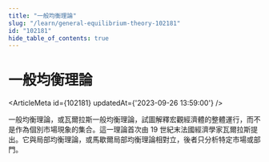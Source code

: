 ```yaml
---
title: "一般均衡理論"
slug: "/learn/general-equilibrium-theory-102181"
id: "102181"
hide_table_of_contents: true
---
```



# 一般均衡理論

<ArticleMeta id={102181} updatedAt={'2023-09-26 13:59:00'} />
<div className='border-solid border-b border-t-0 my-4 border-[var(--ifm-color-gray-300)]' />

一般均衡理論，或瓦爾拉斯一般均衡理論，試圖解釋宏觀經濟體的整體運行，而不是作為個別市場現象的集合。這一理論首次由 19 世紀末法國經濟學家瓦爾拉斯提出。它與局部均衡理論，或馬歇爾局部均衡理論相對立，後者只分析特定市場或部門。
